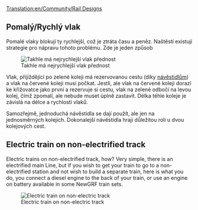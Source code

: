 [[Translation:en/Community/Rail Designs]]
{{en/Manual/Navigation}}
==Pomalý/Rychlý vlak==
Pomalé vlaky blokují ty rychlejší, což je ztráta času a peněz. Naštěstí existují strategie pro nápravu tohoto problému. Zde je jeden způsob

[[File:en/Community/Rail design1.png|center|frame|Takhle má nejrychlejší vlak přednost]]

Vlak, přijíždějící po zelené koleji má rezervovanou cestu (díky [[cs/Manual/Signály#dokonalejsi-pbs-navestidlo|návěstidlům]]) a vlak na červené koleji musí počkat. Jestli, ale vlak na červené koleji dorazí ke křižovatce jako první a rezervuje si cestu, vlak na zelené odbočí na levou kolej, čímž zpomalí, ale nebude muset úplně zastavit. Délka téhle koleje je závislá na délce a rychlosti vlaků.

Samozřejmě, jednoduchá návěstidla se dají použít, ale jen na jednosměrných kolejích. Dokonalejší návěstidla hrají důležitou roli u dvou kolejových cest.

==Electric train on non-electrified track==

Electric trains on non-electrified track, how? Very simple, there is an electrified main Line, but if you wish to get your train to go to a non-electrified station and not wish to build a separate train, here is what you do, you connect a diesel engine to the back of your train, or use an engine on battery available in some NewGRF train sets.

[[File:en/Community/Snapshot7.png|frame|center|Electric train on non-electric track]]